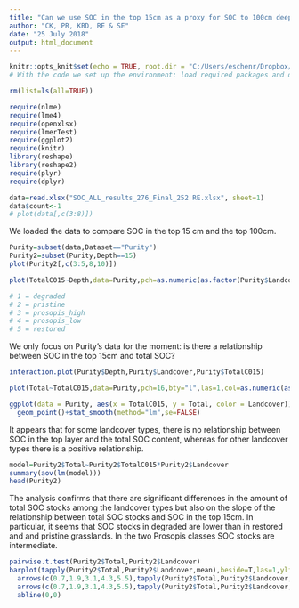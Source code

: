 ```yaml
---
title: "Can we use SOC in the top 15cm as a proxy for SOC to 100cm deep?"
author: "CK, PR, KBD, RE & SE"
date: "25 July 2018"
output: html_document
---
```


```r
knitr::opts_knit$set(echo = TRUE, root.dir = "C:/Users/eschenr/Dropbox/WW_SESYNC/data/Soil_data_Baringo/")
# With the code we set up the environment: load required packages and define where the data and outputs are located

rm(list=ls(all=TRUE))

require(nlme)
require(lme4)
require(openxlsx)
require(lmerTest)
require(ggplot2)
require(knitr)
library(reshape)
library(reshape2)
require(plyr)
require(dplyr)

```

```r
data=read.xlsx("SOC_ALL_results_276_Final_252 RE.xlsx", sheet=1)
data$count<-1
# plot(data[,c(3:8)])
```

We loaded the data to compare SOC in the top 15 cm and the top 100cm.

```r
Purity=subset(data,Dataset=="Purity")
Purity2=subset(Purity,Depth==15)
plot(Purity2[,c(3:5,8,10)])

plot(TotalC015~Depth,data=Purity,pch=as.numeric(as.factor(Purity$Landcover)),bty="l",las=1,col=as.numeric(as.factor(Purity$Landcover)))

# 1 = degraded
# 2 = pristine
# 3 = prosopis_high
# 4 = prosopis_low
# 5 = restored
```

We only focus on Purity's data for the moment: is there a relationship between SOC in the top 15cm and total SOC?

```r
interaction.plot(Purity$Depth,Purity$Landcover,Purity$TotalC015)

```


```r
plot(Total~TotalC015,data=Purity,pch=16,bty="l",las=1,col=as.numeric(as.factor(Purity$Landcover)),cex=as.numeric(as.factor(Purity$Landcover)))

ggplot(data = Purity, aes(x = TotalC015, y = Total, color = Landcover))+       
  geom_point()+stat_smooth(method="lm",se=FALSE)
```

It appears that for some landcover types, there is no relationship between SOC in the top layer and the total SOC content, whereas for other landcover types there is a positive relationship. 

```r
model=Purity2$Total~Purity2$TotalC015*Purity2$Landcover
summary(aov(lm(model)))
head(Purity2)
```
The analysis confirms that there are significant differences in the amount of total SOC stocks among the landcover types but also on the slope of the relationship between total SOC stocks and SOC in the top 15cm. In particular, it seems that SOC stocks in degraded are lower than in restored and and pristine grasslands. In the two Prosopis classes SOC stocks are intermediate. 

```r
pairwise.t.test(Purity2$Total,Purity2$Landcover)
barplot(tapply(Purity2$Total,Purity2$Landcover,mean),beside=T,las=1,ylim=c(0,55))+
  arrows(c(0.7,1.9,3.1,4.3,5.5),tapply(Purity2$Total,Purity2$Landcover,mean),c(0.7,1.9,3.1,4.3,5.5),tapply(Purity2$Total,Purity2$Landcover,mean)+tapply(Purity2$Total,Purity2$Landcover,sd)/sqrt(tapply(Purity2$count,Purity2$Landcover,sum)),angle=90)+
  arrows(c(0.7,1.9,3.1,4.3,5.5),tapply(Purity2$Total,Purity2$Landcover,mean),c(0.7,1.9,3.1,4.3,5.5),tapply(Purity2$Total,Purity2$Landcover,mean)-tapply(Purity2$Total,Purity2$Landcover,sd)/sqrt(tapply(Purity2$count,Purity2$Landcover,sum)),angle=90)+
  abline(0,0)
```
